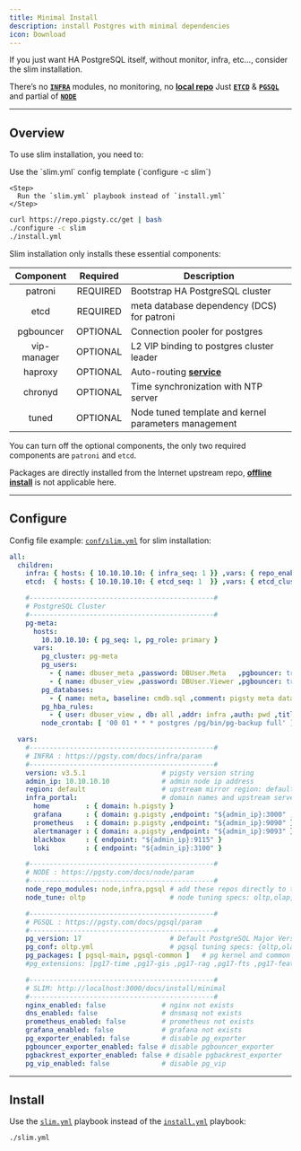 ```yaml
---
title: Minimal Install
description: install Postgres with minimal dependencies
icon: Download
---
```


If you just want HA PostgreSQL itself, without monitor, infra, etc..., consider the slim installation.

There’s no [**`INFRA`**](/infra/) modules, no monitoring, no [**local repo**](/docs/admin/repo) Just [**`ETCD`**](/etcd/) & [**`PGSQL`**](/pgsql/) and partial of [**`NODE`**](/node/)


------

## Overview


To use slim installation, you need to:

<Steps>
    <Step>
      Use the `slim.yml` config template (`configure -c slim`)
    </Step>

    <Step>
      Run the `slim.yml` playbook instead of `install.yml`
    </Step>
</Steps>

```bash
curl https://repo.pigsty.cc/get | bash
./configure -c slim
./install.yml
```


Slim installation only installs these essential components:

|  Component  |                         Required                          | Description                                          |
|:-----------:|:---------------------------------------------------------:|------------------------------------------------------|
|   patroni   | <span className="text-red-500 font-black">REQUIRED</span> | Bootstrap HA PostgreSQL cluster                      |
|    etcd     | <span className="text-red-500 font-black">REQUIRED</span> | meta database dependency (DCS) for patroni           |
|  pgbouncer  | <span className="text-blue-500 font-bold">OPTIONAL</span> | Connection pooler for postgres                       |
| vip-manager | <span className="text-blue-500 font-bold">OPTIONAL</span> | L2 VIP binding to postgres cluster leader            |
|   haproxy   | <span className="text-blue-500 font-bold">OPTIONAL</span> | Auto-routing [**service**](/pgsql/service/)          |
|   chronyd   | <span className="text-blue-500 font-bold">OPTIONAL</span> | Time synchronization with NTP server                 |
|    tuned    | <span className="text-blue-500 font-bold">OPTIONAL</span> | Node tuned template and kernel parameters management |

You can turn off the optional components, the only two required components are `patroni` and `etcd`.

Packages are directly installed from the Internet upstream repo, [**offline install**](/docs/install/offline) is not applicable here.


------

## Configure

Config file example: [`conf/slim.yml`](https://github.com/pgsty/pigsty/blob/main/conf/slim.yml) for slim installation:

```yaml
all:
  children:
    infra: { hosts: { 10.10.10.10: { infra_seq: 1 }} ,vars: { repo_enabled: false }}
    etcd:  { hosts: { 10.10.10.10: { etcd_seq: 1  }} ,vars: { etcd_cluster: etcd  }}

    #----------------------------------------------#
    # PostgreSQL Cluster
    #----------------------------------------------#
    pg-meta:
      hosts:
        10.10.10.10: { pg_seq: 1, pg_role: primary }
      vars:
        pg_cluster: pg-meta
        pg_users:
          - { name: dbuser_meta ,password: DBUser.Meta   ,pgbouncer: true ,roles: [dbrole_admin   ] ,comment: pigsty admin user }
          - { name: dbuser_view ,password: DBUser.Viewer ,pgbouncer: true ,roles: [dbrole_readonly] ,comment: read-only viewer  }
        pg_databases:
          - { name: meta, baseline: cmdb.sql ,comment: pigsty meta database ,schemas: [pigsty] ,extensions: [ vector ]}
        pg_hba_rules:
          - { user: dbuser_view , db: all ,addr: infra ,auth: pwd ,title: 'allow grafana dashboard access cmdb from infra nodes' }
        node_crontab: [ '00 01 * * * postgres /pg/bin/pg-backup full' ] # make a full backup every 1am

  vars:
    #----------------------------------------------#
    # INFRA : https://pgsty.com/docs/infra/param
    #----------------------------------------------#
    version: v3.5.1                   # pigsty version string
    admin_ip: 10.10.10.10             # admin node ip address
    region: default                   # upstream mirror region: default,china,europe
    infra_portal:                     # domain names and upstream servers
      home         : { domain: h.pigsty }
      grafana      : { domain: g.pigsty ,endpoint: "${admin_ip}:3000" , websocket: true }
      prometheus   : { domain: p.pigsty ,endpoint: "${admin_ip}:9090" }
      alertmanager : { domain: a.pigsty ,endpoint: "${admin_ip}:9093" }
      blackbox     : { endpoint: "${admin_ip}:9115" }
      loki         : { endpoint: "${admin_ip}:3100" }

    #----------------------------------------------#
    # NODE : https://pgsty.com/docs/node/param
    #----------------------------------------------#
    node_repo_modules: node,infra,pgsql # add these repos directly to the singleton node
    node_tune: oltp                     # node tuning specs: oltp,olap,tiny,crit

    #----------------------------------------------#
    # PGSQL : https://pgsty.com/docs/pgsql/param
    #----------------------------------------------#
    pg_version: 17                      # Default PostgreSQL Major Version is 17
    pg_conf: oltp.yml                   # pgsql tuning specs: {oltp,olap,tiny,crit}.yml
    pg_packages: [ pgsql-main, pgsql-common ]   # pg kernel and common utils
    #pg_extensions: [pg17-time ,pg17-gis ,pg17-rag ,pg17-fts ,pg17-feat ,pg17-lang ,pg17-type ,pg17-util ,pg17-func ,pg17-admin ,pg17-stat ,pg17-sec ,pg17-fdw ,pg17-sim ,pg17-etl ,pg17-olap]

    #----------------------------------------------#
    # SLIM: http://localhost:3000/docs/install/minimal
    #----------------------------------------------#
    nginx_enabled: false              # nginx not exists
    dns_enabled: false                # dnsmasq not exists
    prometheus_enabled: false         # prometheus not exists
    grafana_enabled: false            # grafana not exists
    pg_exporter_enabled: false        # disable pg_exporter
    pgbouncer_exporter_enabled: false # disable pgbouncer_exporter
    pgbackrest_exporter_enabled: false # disable pgbackrest_exporter
    pg_vip_enabled: false             # disable pg_vip
```


------

## Install

Use the [`slim.yml`](https://github.com/pgsty/pigsty/blob/main/slim.yml) playbook instead of the [`install.yml`](https://github.com/pgsty/pigsty/blob/main/install.yml) playbook:

```bash
./slim.yml
```
